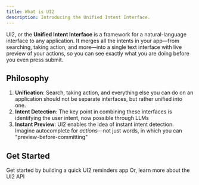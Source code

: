 ```yaml
---
title: What is UI2
description: Introducing the Unified Intent Interface.
---
```


UI2, or the **Unified Intent Interface** is a framework for a natural-language interface to any application. It merges all the intents in your app—from searching, taking action, and more—into a single text interface with live preview of your actions, so you can see exactly what you are doing before you even press submit.

## Philosophy

1. **Unification**: Search, taking action, and everything else you can do on an application should not be separate interfaces, but rather unified into one.
2. **Intent Detection**: The key point in combining these interfaces is identifying the user intent, now possible through LLMs
3. **Instant Preview**: UI2 enables the idea of instant intent detection. Imagine autocomplete for _actions_—not just words, in which you can "preview-before-committing"

## Get Started

<Cards>
	<Card title="Quick Start" href="/docs/quick-start/making-ui2-app">
		Get started by building a quick UI2 reminders app
	</Card>
	<Card title="API Reference" href="/">
		Or, learn more about the UI2 API
	</Card>
</Cards>

